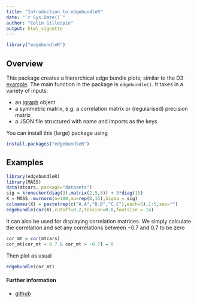 ```yaml
---
title: "Introduction to edgebundleR"
date: "`r Sys.Date()`"
author: "Colin Gillespie"
output: html_vignette  
---
```

<!--
%\VignetteEngine{knitr::rmarkdown}
%\VignetteIndexEntry{Introduction to edgebundleR}
-->
  
```r
library("edgebundleR")
```

## Overview

This package creates a hierarchical edge bundle plots; similar to the D3 [example](http://bl.ocks.org/mbostock/7607999). The main function in the package is `edgebundle()`. It takes in a variety of inputs:

  * an [igraph](https://cran.r-project.org/web/packages/igraph/index.html) object
  * a symmetric matrix, e.g. a correlation matrix or (regularised) precision matrix
  * a JSON file structured with name and imports as the keys

You can install this (large) package using 

```r
install.packages("edgebundleR")
```

## Examples 

```r
library(edgebundleR)
library(MASS)
data(mtcars, package="datasets")
sig = kronecker(diag(3),matrix(2,5,5)) + 3*diag(15)
X = MASS::mvrnorm(n=100,mu=rep(0,15),Sigma = sig)
colnames(X) = paste(rep(c("A.A","B.B","C.C"),each=5),1:5,sep="")
edgebundle(cor(X),cutoff=0.2,tension=0.8,fontsize = 14)
```

It can also be used for displaying correlation matrices. We simply calculate the correlation and set 
any correlations between $-0.7$ and $0.7$ to be zero
```r
cor_mt = cor(mtcars)
cor_mt[cor_mt < 0.7 & cor_mt > -0.7] = 0
```
Then plot as usual
```r
edgebundle(cor_mt)
```

#### Further information

  * [github](https://github.com/garthtarr/edgebundleR)
